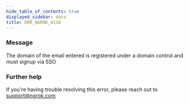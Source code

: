 ```yaml
---
hide_table_of_contents: true
displayed_sidebar: docs
title: ERR_NGROK_4116
---
```


### Message

The domain of the email entered is registered under a domain control and must signup via SSO

<ErrorDetails />

### Further help

If you're having trouble resolving this error, please reach out to [support@ngrok.com](mailto:support@ngrok.com?subject=Help%20with%20ERR_NGROK_4116)
